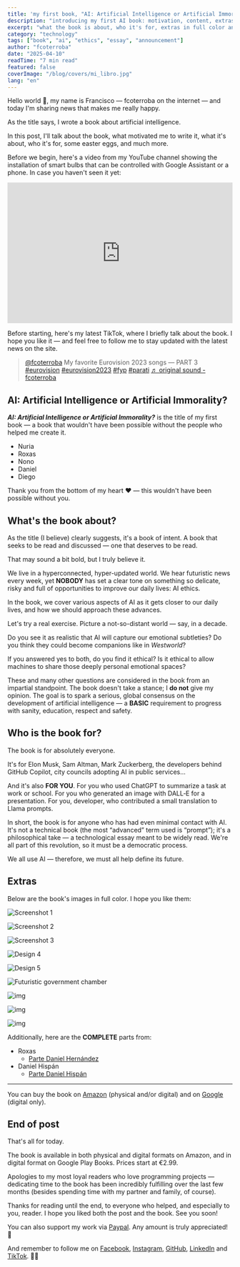 ```yaml
---
title: 'my first book, "AI: Artificial Intelligence or Artificial Immorality?'
description: "introducing my first AI book: motivation, content, extras and where to buy it."
excerpt: "what the book is about, who it's for, extras in full color and purchase links."
category: "technology"
tags: ["book", "ai", "ethics", "essay", "announcement"]
author: "fcoterroba"
date: "2025-04-10"
readTime: "7 min read"
featured: false
coverImage: "/blog/covers/mi_libro.jpg"
lang: "en"
---
```


Hello world 👋, my name is Francisco — fcoterroba on the internet — and today I'm sharing news that makes me really happy.

As the title says, I wrote a book about artificial intelligence.

In this post, I'll talk about the book, what motivated me to write it, what it's about, who it's for, some easter eggs, and much more.

Before we begin, here's a video from my YouTube channel showing the installation of smart bulbs that can be controlled with Google Assistant or a phone. In case you haven't seen it yet:

<iframe src="https://www.youtube.com/embed/RiCPuDhFbwI" allow="accelerometer; autoplay; encrypted-media; gyroscope; picture-in-picture" allowfullscreen width="100%" height="315" frameborder="0"></iframe>

Before starting, here's my latest TikTok, where I briefly talk about the book. I hope you like it — and feel free to follow me to stay updated with the latest news on the site.

<blockquote class="tiktok-embed" cite="https://www.tiktok.com/@fcoterroba/video/7230585400044096795" data-video-id="7230585400044096795" style="max-width: 605px;min-width: 325px;">
  <section>
    <a target="_blank" title="@fcoterroba" href="https://www.tiktok.com/@fcoterroba?refer=embed" rel="noopener noreferrer">@fcoterroba</a>
    My favorite Eurovision 2023 songs — PART 3
    <a title="eurovision" target="_blank" href="https://www.tiktok.com/tag/eurovision?refer=embed" rel="noopener noreferrer">#eurovision</a>
    <a title="eurovision2023" target="_blank" href="https://www.tiktok.com/tag/eurovision2023?refer=embed" rel="noopener noreferrer">#eurovision2023</a>
    <a title="fyp" target="_blank" href="https://www.tiktok.com/tag/fyp?refer=embed" rel="noopener noreferrer">#fyp</a>
    <a title="parati" target="_blank" href="https://www.tiktok.com/tag/parati?refer=embed" rel="noopener noreferrer">#parati</a>
    <a target="_blank" title="♬ original sound - fcoterroba" href="https://www.tiktok.com/music/original-sound-7230585436404534043?refer=embed" rel="noopener noreferrer">♬ original sound - fcoterroba</a>
  </section>
</blockquote>
<script async src="https://www.tiktok.com/embed.js"></script>

## AI: Artificial Intelligence or Artificial Immorality?

**_AI: Artificial Intelligence or Artificial Immorality?_** is the title of my first book — a book that wouldn't have been possible without the people who helped me create it.

- Nuria
- Roxas
- Nono
- Daniel
- Diego

Thank you from the bottom of my heart ❤️ — this wouldn't have been possible without you.

## What's the book about?

As the title (I believe) clearly suggests, it's a book of intent. A book that seeks to be read and discussed — one that deserves to be read.

That may sound a bit bold, but I truly believe it.

We live in a hyperconnected, hyper-updated world. We hear futuristic news every week, yet **NOBODY** has set a clear tone on something so delicate, risky and full of opportunities to improve our daily lives: AI ethics.

In the book, we cover various aspects of AI as it gets closer to our daily lives, and how we should approach these advances.

Let's try a real exercise. Picture a not-so-distant world — say, in a decade.

Do you see it as realistic that AI will capture our emotional subtleties? Do you think they could become companions like in _Westworld_?

If you answered yes to both, do you find it ethical? Is it ethical to allow machines to share those deeply personal emotional spaces?

These and many other questions are considered in the book from an impartial standpoint. The book doesn't take a stance; I **do not** give my opinion. The goal is to spark a serious, global consensus on the development of artificial intelligence — a **BASIC** requirement to progress with sanity, education, respect and safety.

## Who is the book for?

The book is for absolutely everyone.

It's for Elon Musk, Sam Altman, Mark Zuckerberg, the developers behind GitHub Copilot, city councils adopting AI in public services...

And it's also **FOR YOU**. For you who used ChatGPT to summarize a task at work or school. For you who generated an image with DALL‑E for a presentation. For you, developer, who contributed a small translation to Llama prompts.

In short, the book is for anyone who has had even minimal contact with AI. It's not a technical book (the most “advanced” term used is “prompt”); it's a philosophical take — a technological essay meant to be widely read. We're all part of this revolution, so it must be a democratic process.

We all use AI — therefore, we must all help define its future.

## Extras

Below are the book's images in full color. I hope you like them:

![Screenshot 1](/blog/mi-libro/Captura-de-pantalla-2024-10-10-a-las-11.43.28-1024x514.png)

![Screenshot 2](/blog/mi-libro/Captura-de-pantalla-2024-10-10-a-las-11.54.30-1024x578.png)

![Screenshot 3](/blog/mi-libro/Captura-de-pantalla-2024-10-10-a-las-12.23.15-1024x580.png)

![Design 4](/blog/mi-libro/design-4.png)

![Design 5](/blog/mi-libro/design-5.png)

![Futuristic government chamber](/blog/mi-libro/DALL-E-futuristic-government-chamber.webp)

![img](/blog/mi-libro/design-1.png)

![img](/blog/mi-libro/design-3.png)

![img](/blog/mi-libro/eWYLoIIB.jpg)

Additionally, here are the **COMPLETE** parts from:

- Roxas
  - [Parte Daniel Hernández](/blog/mi-libro/Parte-Daniel-Hernandez-IA-fcoterroba.pdf)
- Daniel Hispán
  - [Parte Daniel Hispán](/blog/mi-libro/Parte-Daniel-Hispan-IA-fcoterroba.pdf)

---

You can buy the book on [Amazon](https://amzn.to/43PgGBT) (physical and/or digital) and on [Google](https://play.google.com/store/books/details/Francisco_Juan_Terroba_S%C3%A1nchez_IA_Inteligencia_Art?id=hVFSEQAAQBAJ&hl=en) (digital only).

## End of post

That's all for today.

The book is available in both physical and digital formats on Amazon, and in digital format on Google Play Books. Prices start at €2.99.

Apologies to my most loyal readers who love programming projects — dedicating time to the book has been incredibly fulfilling over the last few months (besides spending time with my partner and family, of course).

Thanks for reading until the end, to everyone who helped, and especially to you, reader. I hope you liked both the post and the book. See you soon!

You can also support my work via [Paypal](https://www.paypal.com/paypalme/fcoterroba). Any amount is truly appreciated! 🙂

And remember to follow me on [Facebook](https://www.facebook.com/fcoterroba), [Instagram](https://www.instagram.com/fcoterroba/), [GitHub](https://www.github.com/fcoterroba), [LinkedIn](https://www.linkedin.com/in/fcoterroba/) and [TikTok](https://www.tiktok.com/@fcoterroba). 🤟🏻


